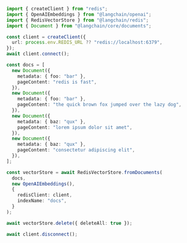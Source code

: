 ```typescript
import { createClient } from "redis";
import { OpenAIEmbeddings } from "@langchain/openai";
import { RedisVectorStore } from "@langchain/redis";
import { Document } from "@langchain/core/documents";

const client = createClient({
  url: process.env.REDIS_URL ?? "redis://localhost:6379",
});
await client.connect();

const docs = [
  new Document({
    metadata: { foo: "bar" },
    pageContent: "redis is fast",
  }),
  new Document({
    metadata: { foo: "bar" },
    pageContent: "the quick brown fox jumped over the lazy dog",
  }),
  new Document({
    metadata: { baz: "qux" },
    pageContent: "lorem ipsum dolor sit amet",
  }),
  new Document({
    metadata: { baz: "qux" },
    pageContent: "consectetur adipiscing elit",
  }),
];

const vectorStore = await RedisVectorStore.fromDocuments(
  docs,
  new OpenAIEmbeddings(),
  {
    redisClient: client,
    indexName: "docs",
  }
);

await vectorStore.delete({ deleteAll: true });

await client.disconnect();
```